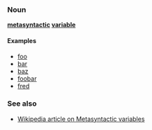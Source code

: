 ===Noun===
'''[[metasyntactic]] [[variable]]'''

====Examples====
*[[foo]]
*[[bar]]
*[[baz]]
*[[foobar]]
*[[fred]]

===See also===
*[[w:Metasyntactic variable|Wikipedia article on Metasyntactic variables]]